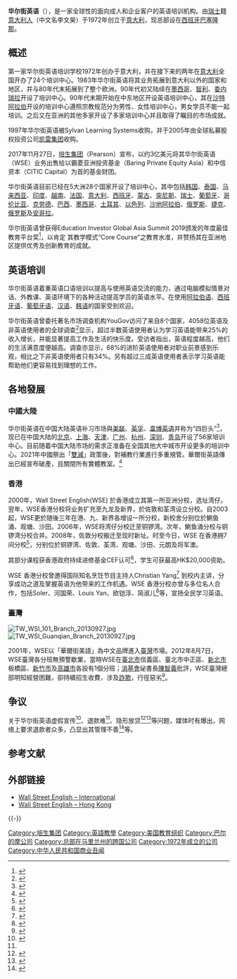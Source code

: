 {{refimprove|time=2018-10-20T03:34:09+00:00}}
{{advert|time=2013-05-08T05:55:36+00:00}}

{{Infobox_company
| company_name          = 华尔街英语<br />WSE 
| company_type          = 私營
| foundation            = {{start date and age|1972}}
| key_people            = Luigi Tiziano Peccenini
| location              = {{西班牙}}[[巴塞隆那|巴塞隆那]]
| area_served           = 跨國企業
| industry              = 教育及語言訓練
| homepage              = [https://www.wallstreet.edu.hk/web/]
}}

'''华尔街英语'''（{{lang-en|Wall Street English}}），是一家全球性的面向成人和企业客户的英语培训机构。由[[瑞士|瑞士]]籍[[意大利人|意大利人]]{{lang|it|Luigi Tiziano Peccenini}}（中文名李文昊）于1972年创立于[[意大利|意大利]]，现总部设在[[西班牙|西班牙]][[巴塞隆那|巴塞隆那]]。

== 概述 ==
第一家华尔街英语培训学校1972年创办于意大利，并在接下来的两年在[[意大利|意大利]]全国开办了24个培训中心。1983年华尔街英语将其业务拓展到意大利以外的国家和地区，并与80年代末拓展到了整个欧洲。90年代初又陆续在[[墨西哥|墨西哥]]、[[智利|智利]]、[[委内瑞拉|委内瑞拉]]开设了培训中心。90年代末期开始在中东地区开设英语培训中心，其在[[沙特阿拉伯|沙特阿拉伯]]开设的培训中心遵照宗教规范分为男性、女性培训中心，男女学员不能一起培训。之后又在亚洲的其他多家开设了多家培训中心并且取得了瞩目的市场成就。

1997年华尔街英语被Sylvan Learning Systems收购，并于2005年由全球私募股权投资公司[[凯雷集团|凯雷集团]]收购。

2017年11月27日，[[培生集团|培生集团]]（Pearson）宣布，以约3亿美元将其华尔街英语（WSE）业务出售给以霸菱亚洲投资基金（Baring Private Equity Asia）和中信资本（CITIC Capital）为首的基金财团。

华尔街英语目前已经在5大洲28个国家开设了培训中心，其中包括[[韩国|韩国]]、[[泰国|泰国]]、[[马来西亚|马来西亚]]、[[印度|印度]]、[[越南|越南]]、[[法国|法国]]、[[意大利|意大利]]、[[西班牙|西班牙]]、[[蒙古|蒙古]]、[[突尼斯|突尼斯]]、[[瑞士|瑞士]]、[[葡萄牙|葡萄牙]]、[[哥伦比亚|哥伦比亚]]、[[克劳德|克劳德]]、[[巴西|巴西]]、[[墨西哥|墨西哥]]、[[土耳其|土耳其]]、[[以色列|以色列]]、[[沙地阿拉伯|沙地阿拉伯]]、[[俄罗斯|俄罗斯]]、[[捷克|捷克]]、[[俄罗斯|俄罗斯]]及[[安哥拉|安哥拉]]。

华尔街英语曾获得Education Investor Global Asia Summit 2019颁发的年度最佳教育平台奖<ref>{{cite web |title=Wall Street English 榮獲年度最佳教育平台獎項 |url=https://www.wallstreet.edu.hk/chi/about/press/2019/EducationInvestor%20Global%20Asia%20Summit%202019_cn.pdf |access-date=2021-11-29 |archive-date=2021-11-29 |archive-url=https://web.archive.org/web/20211129035038/https://www.wallstreet.edu.hk/chi/about/press/2019/EducationInvestor%20Global%20Asia%20Summit%202019_cn.pdf |dead-url=no }}</ref>，以肯定 其教学模式“Core Course”之教育水准，并赞扬其在亚洲地区提供优秀及创新教育的成就。

==英语培训==
华尔街英语着重英语口语培训以提高与使用英语交流的能力，通过电脑模拟情景对话、外教课、英语环境下的各种活动提高学员的英语水平。在使用[[阿拉伯语|阿拉伯语]]、[[西班牙语|西班牙语]]、[[葡萄牙语|葡萄牙语]]、[[汉语|汉语]]、[[韩语|韩语]]的国家受到欢迎。{{Fact}}

华尔街英语曾委托著名市场调查机构YouGov访问了来自8个国家，4058位英语及非英语使用者的全球调查<ref>{{cite web |title=New global study finds learning English boosts earnings and happiness levels |url=https://www.wallstreet.edu.hk/chi/about/press/2019/YouGov%20Research%20Copy.pdf |access-date=2021-11-29 |archive-date=2021-11-29 |archive-url=https://web.archive.org/web/20211129040124/https://www.wallstreet.edu.hk/chi/about/press/2019/YouGov%20Research%20Copy.pdf |dead-url=no }}</ref>显示，超过半数英语使用者认为学习英语能带来25%的收入增长，并能显著提高工作及生活的快乐度。受访者指出，英语程度越高，他们的生活满意度便越高。调查亦显示，68%的进阶英语使用者对职业前景感到乐观，相比之下非英语使用者只有34%。另有超过三成英语使用者表示学习英语能帮助他们更容易找到理想的工作。

==各地發展==
===中國大陸===
华尔街英语在中国大陆英语补习市场與[[美联（英語）|美联]]、[[英孚|英孚]]、[[韋博英语|韋博英语]]并称为“四巨头”<ref>{{Cite web |url=http://www.rfi.fr/cn/%E4%B8%AD%E5%9B%BD/20191011-%E8%8B%B1%E8%AF%AD%E8%A1%A5%E4%B9%A0%E6%95%99%E8%82%B2%E6%B6%89%E8%B4%B7%E6%AC%BE%E5%80%BA%E7%88%86-%E5%BF%A7%E5%A4%9A%E5%80%92%E9%97%AD |title=英语补习教育涉贷款债爆 忧多倒闭 |accessdate=2019-10-22 |archive-date=2019-10-22 |archive-url=https://web.archive.org/web/20191022042455/http://www.rfi.fr/cn/%E4%B8%AD%E5%9B%BD/20191011-%E8%8B%B1%E8%AF%AD%E8%A1%A5%E4%B9%A0%E6%95%99%E8%82%B2%E6%B6%89%E8%B4%B7%E6%AC%BE%E5%80%BA%E7%88%86-%E5%BF%A7%E5%A4%9A%E5%80%92%E9%97%AD |dead-url=no }}</ref>，现已在中国大陆的[[北京|北京]]、[[上海|上海]]、[[天津|天津]]、[[广州|广州]]、[[杭州|杭州]]、[[深圳|深圳]]、[[青岛|青岛]]开设了56家培训中心。目前随着中国大陆市场的需求正准备在全国其他大中城市开设更多的培训中心。2021年中國祭出「[[減負|雙減]]」政策後，對補教行業進行多重規管。華爾街英語傳出已經宣布破產，且關閉所有實體教室。<ref>{{Cite web |url=https://ec.ltn.com.tw/article/breakingnews/3636749 |title=中國首家破產補習班 傳華爾街英語宣布破產關店 |accessdate=2021-08-12 |dead-url=no |archive-date=2021-08-12 |archive-url=https://web.archive.org/web/20210812155627/https://ec.ltn.com.tw/article/breakingnews/3636749 }}</ref>

=== 香港 ===
2000年，Wall Street English(WSE) 於香港成立其第一所亚洲分校，选址湾仔。翌年，WSE香港分校将业务扩充至九龙及新界，於佐敦和荃湾设立分校。自2003起，WSE更於随後三年在港、九、新界各增设一所分校，新校舍分别位於鰂鱼涌、观塘、沙田。2006年，WSE将湾仔分校迁至铜锣湾。次年，鰂鱼涌分校与铜锣湾分校合并。2008年，佐敦分校搬迁至现时新址。时至今日，WSE 在香港拥7间分校<ref>{{cite web |title=分校地址 |url=https://www.wallstreet.edu.hk/web/hong-kong-centres/ |access-date=2021-11-29 |archive-date=2021-11-29 |archive-url=https://web.archive.org/web/20211129042021/https://www.wallstreet.edu.hk/web/hong-kong-centres/ |dead-url=no }}</ref>，分别位於铜锣湾、佐敦、荃湾、观塘、沙田、元朗及将军澳。

其部分课程获香港政府持续进修基金CEF认可<ref>{{cite web |title=政府持续进修基金CEF认可 |url=https://www.wallstreet.edu.hk/web/cef/ |access-date=2021-11-29 |archive-date=2021-11-29 |archive-url=https://web.archive.org/web/20211129042601/https://www.wallstreet.edu.hk/web/cef/ |dead-url=no }}</ref>，学生可获最高HK$20,000资助。

WSE 香港分校曾邀得国际知名烹饪节目主持人Christian Yang<ref>{{cite news |author1=头条日报 |title=厨师走向国际萤幕 Christian Yang首披成功之道 |url=https://www.wallstreet.edu.hk/chi/about/press/2019/Christian%20Yang%20-%201.1.pdf |date=2019-05-31 |accessdate=2021-11-29 |archive-date=2021-11-29 |archive-url=https://web.archive.org/web/20211129040250/https://www.wallstreet.edu.hk/chi/about/press/2019/Christian%20Yang%20-%201.1.pdf |dead-url=no }}</ref> 到校内主讲，分享成功之道及掌握英语为他带来的工作机遇。WSE 香港分校亦曾与多位名人合作，包括Soler、河国荣、Louis Yan、欧铠淳、简淑儿<ref>{{cite web |title=学英文靠上网 translate？！约会篇 |url=https://www.youtube.com/watch?v=f6jq7wNta_s |website=Youtube |access-date=2021-11-29 |archive-date=2021-11-29 |archive-url=https://web.archive.org/web/20211129194956/https://www.youtube.com/watch?v=f6jq7wNta_s |dead-url=no }}</ref>等，宣扬全民学习英语。

=== 臺灣 ===
[[File:TW_WSI_101_Branch_20130927.jpg|thumb]]
[[File:TW_WSI_Guanqian_Branch_20130927.jpg|thumb]]

2001年，WSE以「華爾街美語」為中文品牌進入[[臺灣|臺灣]]市場。2012年8月7日，WSE臺灣各分班無預警歇業，當時WSE在[[臺北市|臺北市]]信義區、臺北市中正區、[[新北市|新北市]]板橋區、[[新竹市|新竹市]]及[[高雄市|高雄市]]各設有1個分班；[[消基會|消基會]]祕書長[[陳智義|陳智義]]批評，WSE臺灣總部明知經營困難，卻持續招生收費，涉及[[詐欺|詐欺]]，行徑惡劣<ref>{{cite news |author=連線報導 |url=http://www.appledaily.com.tw/appledaily/article/headline/20120808/34424388 |title=華爾街美語倒閉 500人受害 |accessdate=2014-01-02 |newspaper=[[臺灣蘋果日報|臺灣蘋果日報]] |date=2012-08-08 |archive-date=2014-01-02 |archive-url=https://web.archive.org/web/20140102192701/http://www.appledaily.com.tw/appledaily/article/headline/20120808/34424388/ |dead-url=no }}</ref>。

== 争议 ==
关于华尔街英语虚假宣传<ref name="#1">{{Cite web |url=http://learning.sohu.com/20130313/n368716853.shtml |title=存档副本 |accessdate=2013-11-17 |archive-date=2014-01-02 |archive-url=https://web.archive.org/web/20140102200319/http://learning.sohu.com/20130313/n368716853.shtml |dead-url=no }}</ref>、退款难<ref name="#1"/>、隐形放贷<ref>{{cite web |title=华尔街英语回应学费贷款：违规课程顾问已被解雇 |url=http://money.ycwb.com/2018-12/12/content_30151864.htm |website=羊城晚报-金羊网 |accessdate=2018-12-13 |date=2018-12-12 |archive-date=2018-12-12 |archive-url=https://web.archive.org/web/20181212175805/http://money.ycwb.com/2018-12/12/content_30151864.htm |dead-url=no }}</ref><ref>{{cite web |title=学个英语背上十几万贷款？“校园贷”藏身华尔街英语 |url=http://www.xinhuanet.com/fortune/2018-12/02/c_1123794818.htm |website=新华社 |accessdate=2018-12-13 |date=2018-12-02 |archive-date=2018-12-03 |archive-url=https://web.archive.org/web/20181203213438/http://www.xinhuanet.com/fortune/2018-12/02/c_1123794818.htm |dead-url=no }}</ref>等问题，媒体时有爆出，网络上要求退款者众多，凸显出其管理不善<ref>{{cite web |url=http://www.ccstock.cn/finance/qiyexinxi/2013-03-12/A1097533.html |title=存档副本 |accessdate=2013年11月17日 |deadurl=yes |archiveurl=https://web.archive.org/web/20131126005947/http://www.ccstock.cn/finance/qiyexinxi/2013-03-12/A1097533.html |archivedate=2013-11-26 |df= }}</ref>等。

== 参考文献 ==
{{Reflist|30em}}

== 外部链接 ==
* [https://www.wallstreetenglish.com/ Wall Street English – International]{{Wayback|url=https://www.wallstreetenglish.com/ |date=20150424195418 }}
* [https://www.wallstreet.edu.hk/web/ Wall Street English – Hong Kong]{{Wayback|url=https://www.wallstreet.edu.hk/web/ |date=20170926110311 }}

{{-}}
{{培生集团}}

[[Category:培生集团|Category:培生集团]]
[[Category:英語教學|Category:英語教學]]
[[Category:美国教育组织|Category:美国教育组织]]
[[Category:巴尔的摩公司|Category:巴尔的摩公司]]
[[Category:总部在马里兰州的跨国公司|Category:总部在马里兰州的跨国公司]]
[[Category:1972年成立的公司|Category:1972年成立的公司]]
[[Category:中华人民共和国商业丑闻|Category:中华人民共和国商业丑闻]]